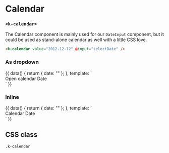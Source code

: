 
<Meta
  title="UI | Interaction / Calendar"
  component={Calendar}
  decorators={[Padding]}
/>

# Calendar
### `<k-calendar>`

The Calendar component is mainly used for our `DateInput` component, but it could be used as stand-alone calendar as well with a little CSS love.

```html
<k-calendar value="2012-12-12" @input="selectDate" />
```
### As dropdown
<Preview>
  <Story name="As dropdown">
    {{
      data() {
        return {
          date: ""
        };
      },
      template: `
        <div>
          <k-dropdown class="inline-block mb-8">
            <k-button
              icon="calendar"
              @click="$refs.calendar.open()"
            >
              Open calendar
            </k-button>
            <k-dropdown-content ref="calendar">
              <k-calendar
                v-model="date"
                @input="$refs.calendar.close()"
              />
            </k-dropdown-content>
          </k-dropdown>
          <k-headline class="mb-3">Date</k-headline>
          <k-code-block :code="date" />
        </div>
      `
    }}
  </Story>
</Preview>

### Inline
<Preview>
  <Story name="Inline">
    {{
      data() {
        return {
          date: ""
        };
      },
      template: `
        <div>
          <k-headline class="mb-3">Calendar</k-headline>
          <k-calendar
            v-model="date"
            class="mb-6"
          />
          <k-headline class="mb-3">Date</k-headline>
          <k-code-block :code="date" />
        </div>
      `
    }}
  </Story>
</Preview>

<Props of={Calendar} />


## CSS class

`.k-calendar`
